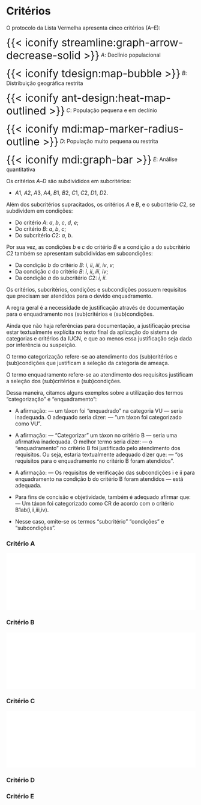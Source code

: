 # Critérios

O protocolo da Lista Vermelha apresenta cinco critérios (A–E):

<span style="font-size: 2em; vertical-align: middle;">{{< iconify 
streamline:graph-arrow-decrease-solid >}}</span> $A$: Declínio populacional

<span style="font-size: 2em; vertical-align: middle;">{{< iconify tdesign:map-bubble >}}</span> $B$: Distribuição geográfica restrita

<span style="font-size: 2em; vertical-align: middle;">{{< iconify ant-design:heat-map-outlined >}}</span> $C$: População pequena e em declínio

<span style="font-size: 2em; vertical-align: middle;">{{< iconify mdi:map-marker-radius-outline >}}</span> $D$: População muito pequena ou restrita

<span style="font-size: 2em; vertical-align: middle;">{{< iconify mdi:graph-bar >}}</span> $E$: Análise quantitativa

Os critérios $A$–$D$ são subdivididos em subcritérios: 

- $A1$, $A2$, $A3$, $A4$, $B1$, $B2$, $C1$, $C2$, $D1$, $D2$.

Além dos subcritérios supracitados, os critérios $A$ e $B$, e o subcritério $C2$, se subdividem em condições:

- Do critério $A$: $a$, $b$, $c$, $d$, $e$;
- Do critério $B$: $a$, $b$, $c$;
- Do subcritério $C2$: $a$, $b$.

Por sua vez, as condições $b$ e $c$ do critério $B$ e a condição a do subcritério $C2$ também se apresentam subdidividas em subcondições:

- Da condição $b$ do critério $B$: $i$, $ii$, $iii$, $iv$, $v$;
- Da condição $c$ do critério $B$: $i$, $ii$, $iii$, $iv$;
- Da condição $a$ do subcritério $C2$: $i$, $ii$.

Os critérios, subcritérios, condições e subcondições possuem requisitos
que precisam ser atendidos para o devido enquadramento.

A regra geral é a necessidade de justificação através de documentação para o enquadramento nos (sub)critérios e (sub)condições.

Ainda que não haja referências para documentação, a justificação precisa estar textualmente explícita no texto final da aplicação do sistema de categorias e critérios da IUCN, e que ao menos essa justificação seja dada por inferência ou suspeição.

O termo categorização refere-se ao atendimento dos (sub)critérios e (sub)condições que justificam a seleção da categoria de ameaça.

O termo enquadramento refere-se ao atendimento dos requisitos justificam a seleção dos (sub)critérios e (sub)condições.

Dessa maneira, citamos alguns exemplos sobre a utilização dos termos "categorização" e "enquadramento":

::: {.callout-important}
- A afirmação: — um táxon foi "enquadrado" na categoria VU — seria inadequada. O adequado seria dizer: — "um táxon foi categorizado como VU".

- A afirmação: — "Categorizar" um táxon no critério B — seria uma afirmativa inadequada. O melhor termo seria dizer: — o "enquadramento" no critério B foi justificado pelo atendimento dos requisitos. Ou seja, estaria textualmente adequado dizer que: — "os requisitos para o enquadramento no critério B foram atendidos".

- A afirmação: — Os requisitos de verificação das subcondições i e ii para enquadramento na condição b do critério B foram atendidos — está adequada.

- Para fins de concisão e objetividade, também é adequado afirmar que: — Um táxon foi categorizado como CR de acordo com o critério B1ab(i,ii,iii,iv).

- Nesse caso, omite-se os termos "subcritério" "condições" e "subcondições".
:::

### Critério A

<iframe id="iframeA" src="./criterio-a.html" width="100%" style="border: none;"></iframe>

### Critério B

<iframe id="iframeB" src="./criterio-b.html" width="100%" style="border: none;"></iframe>

### Critério C

<iframe id="iframeC" src="./criterio-c.html" width="100%" style="border: none;"></iframe>

### Critério D


### Critério E








<script>
  function ajustarAltura(iframeId) {
    const iframe = document.getElementById(iframeId);

    function setAltura() {
      if (iframe.contentWindow && iframe.contentWindow.document.body) {
        iframe.style.height = iframe.contentWindow.document.body.scrollHeight + "px";
      }
    }

    iframe.onload = setAltura;

    // Se o conteúdo mudar dinamicamente após carregamento
    setInterval(setAltura, 500);
  }

  // Aplica para ambos os iframes
  ajustarAltura("iframeA");
  ajustarAltura("iframeB");
  ajustarAltura("iframeC");
</script>